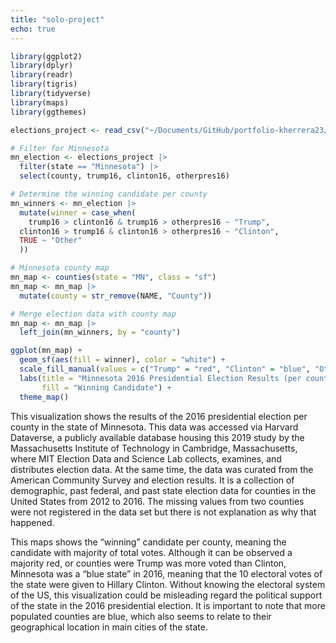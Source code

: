 ```yaml
---
title: "solo-project"
echo: true
---
```


```r
library(ggplot2)
library(dplyr)
library(readr)
library(tigris)
library(tidyverse) 
library(maps)
library(ggthemes)

elections_project <- read_csv("~/Documents/GitHub/portfolio-kherrera23/data/Election.csv")

# Filter for Minnesota
mn_election <- elections_project |>
  filter(state == "Minnesota") |>
  select(county, trump16, clinton16, otherpres16)

# Determine the winning candidate per county
mn_winners <- mn_election |>
  mutate(winner = case_when(
    trump16 > clinton16 & trump16 > otherpres16 ~ "Trump",
  clinton16 > trump16 & clinton16 > otherpres16 ~ "Clinton", 
  TRUE ~ "Other"
  ))
```
```r
# Minnesota county map
mn_map <- counties(state = "MN", class = "sf")
mn_map <- mn_map |>
  mutate(county = str_remove(NAME, "County"))

# Merge election data with county map
mn_map <- mn_map |>
  left_join(mn_winners, by = "county")

ggplot(mn_map) +
  geom_sf(aes(fill = winner), color = "white") +
  scale_fill_manual(values = c("Trump" = "red", "Clinton" = "blue", "Other" = "gray")) +
  labs(title = "Minnesota 2016 Presidential Election Results (per county)", 
       fill = "Winning Candidate") +
  theme_map()
```
::: {.callout-note title="Summary"}

This visualization shows the results of the 2016 presidential election per county in the state of Minnesota. This data was accessed via Harvard Dataverse, a publicly available database housing this 2019 study by the Massachusetts Institute of Technology in Cambridge, Massachusetts, where MIT Election Data and Science Lab collects, examines, and distributes election data. At the same time, the data was curated from the American Community Survey and election results. It is a collection of demographic, past federal, and past state election data for counties in the United States from 2012 to 2016. The missing values from two counties were not registered in the data set but there is not explanation as why that happened. 

This maps shows the "winning" candidate per county, meaning the candidate with majority of total votes. Although it can be observed a majority red, or counties were Trump was more voted than Clinton, Minnesota was a "blue state" in 2016, meaning that the 10 electoral votes of the state were given to Hillary Clinton. Without knowing the electoral system of the US, this visualization could be misleading regard the political support of the state in the 2016 presidential election. It is important to note that more populated counties are blue, which also seems to relate to their geographical location in main cities of the state. 

:::

